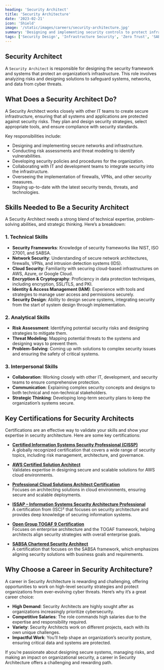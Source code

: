 ```yaml
---
heading: 'Security Architect'
title: 'Security Architecture'
date: '2023-02-21'
icon: 'Shield'
image: '/static/images/careers/security-architecture.jpg'
summary: 'Designing and implementing security controls to protect infrastructure and data.'
tags: ['Security Design', 'Infrastructure Security', 'Zero Trust', 'SABSA', 'Threat Modeling']
---
```


## Security Architect

A `Security Architect` is responsible for designing the security framework and systems that protect an organization’s infrastructure. This role involves analyzing risks and designing solutions to safeguard systems, networks, and data from cyber threats.

## What Does a Security Architect Do?

A Security Architect works closely with other IT teams to create secure infrastructure, ensuring that all systems and applications are protected against security risks. They plan and design security strategies, select appropriate tools, and ensure compliance with security standards.

Key responsibilities include:

- Designing and implementing secure networks and infrastructure.
- Conducting risk assessments and threat modeling to identify vulnerabilities.
- Developing security policies and procedures for the organization.
- Collaborating with IT and development teams to integrate security into the infrastructure.
- Overseeing the implementation of firewalls, VPNs, and other security measures.
- Staying up-to-date with the latest security trends, threats, and technologies.

## Skills Needed to Be a Security Architect

A Security Architect needs a strong blend of technical expertise, problem-solving abilities, and strategic thinking. Here’s a breakdown:

### 1. Technical Skills

- **Security Frameworks**: Knowledge of security frameworks like NIST, ISO 27001, and SABSA.
- **Network Security**: Understanding of secure network architectures, firewalls, VPNs, and intrusion detection systems (IDS).
- **Cloud Security**: Familiarity with securing cloud-based infrastructures on AWS, Azure, or Google Cloud.
- **Encryption & Cryptography**: Proficiency in data protection techniques, including encryption, SSL/TLS, and PKI.
- **Identity & Access Management (IAM)**: Experience with tools and strategies to manage user access and permissions securely.
- **Security Design**: Ability to design secure systems, integrating security from the start of system design through implementation.

### 2. Analytical Skills

- **Risk Assessment**: Identifying potential security risks and designing strategies to mitigate them.
- **Threat Modeling**: Mapping potential threats to the systems and designing ways to prevent them.
- **Problem-Solving**: Coming up with solutions to complex security issues and ensuring the safety of critical systems.

### 3. Interpersonal Skills

- **Collaboration**: Working closely with other IT, development, and security teams to ensure comprehensive protection.
- **Communication**: Explaining complex security concepts and designs to both technical and non-technical stakeholders.
- **Strategic Thinking**: Developing long-term security plans to keep the organization’s systems secure.

## Key Certifications for Security Architects

Certifications are an effective way to validate your skills and show your expertise in security architecture. Here are some key certifications:

- **[Certified Information Systems Security Professional (CISSP)](https://www.isc2.org/certifications/cissp)**  
  A globally recognized certification that covers a wide range of security topics, including risk management, architecture, and governance.

- **[AWS Certified Solution Architect](https://aws.amazon.com/certification/certified-solutions-architect-associate/)**  
  Validates expertise in designing secure and scalable solutions for AWS cloud environments.

- **[Professional Cloud Solutions Architect Certification](https://www.cloudcredential.org/certifications/cloud/pcsa/)**  
  Focuses on architecting solutions in cloud environments, ensuring secure and scalable deployments.

- **[ISSAP – Information Systems Security Architecture Professional](https://www.isc2.org/certifications/issap)**  
  A certification from (ISC)² that focuses on security architecture and provides deep knowledge of securing information systems.

- **[Open Group TOGAF 9 Certification](https://www.opengroup.org/certifications/togaf9)**  
  Focuses on enterprise architecture and the TOGAF framework, helping architects align security strategies with overall enterprise goals.

- **[SABSA Chartered Security Architect](https://sabsa.org/certification/)**  
  A certification that focuses on the SABSA framework, which emphasizes aligning security solutions with business goals and requirements.

## Why Choose a Career in Security Architecture?

A career in Security Architecture is rewarding and challenging, offering opportunities to work on high-level security strategies and protect organizations from ever-evolving cyber threats. Here’s why it’s a great career choice:

- **High Demand**: Security Architects are highly sought after as organizations increasingly prioritize cybersecurity.
- **Competitive Salaries**: The role commands high salaries due to the expertise and responsibility required.
- **Variety**: Security Architects work on different projects, each with its own unique challenges.
- **Impactful Work**: You’ll help shape an organization’s security posture, ensuring critical data and systems are protected.

If you’re passionate about designing secure systems, managing risks, and making an impact on organizational security, a career in Security Architecture offers a challenging and rewarding path.
